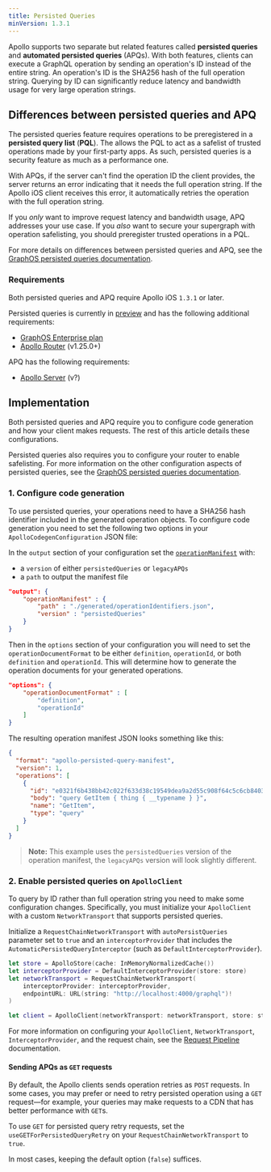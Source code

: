 ```yaml
---
title: Persisted Queries
minVersion: 1.3.1
---
```


Apollo supports two separate but related features called **persisted queries** and **automated persisted queries** (APQs).
With both features, clients can execute a GraphQL operation by sending an operation's ID instead of the entire string. An operation's ID is the SHA256 hash of the full operation string. Querying by ID can significantly reduce latency and bandwidth usage for very large operation strings.

## Differences between persisted queries and APQ

The persisted queries feature requires operations to be preregistered in a **persisted query list** (**PQL**). 
The allows the PQL to act as a safelist of trusted operations made by your first-party apps. As such, persisted queries is a security feature as much as a performance one.

With APQs, if the server can't find the operation ID the client provides, the server returns an error indicating that it needs the full operation string. If the Apollo iOS client receives this error, it automatically retries the operation with the full operation string.

If you _only_ want to improve request latency and bandwidth usage, APQ addresses your use case. If you _also_ want to secure your supergraph with operation safelisting, you should preregister trusted operations in a PQL.

For more details on differences between persisted queries and APQ, see the [GraphOS persisted queries documentation](/graphos/operations/persisted-queries#differences-from-automatic-persisted).


### Requirements

Both persisted queries and APQ require Apollo iOS `1.3.1` or later.

Persisted queries is currently in [preview](/resources/product-launch-stages#preview) and has the following additional requirements:
- [GraphOS Enterprise plan](/graphos/enterprise/)
- [Apollo Router](/router) (v1.25.0+)

APQ has the following requirements:
- [Apollo Server](/apollo-server/) (v?)

## Implementation

Both persisted queries and APQ require you to configure code generation and how your client makes requests. The rest of this article details these configurations.

Persisted queries also requires you to configure your router to enable safelisting. For more information on the other configuration aspects of persisted queries, see the [GraphOS persisted queries documentation](/graphos/operations/persisted-queries).

### 1. Configure code generation

To use persisted queries, your operations need to have a SHA256 hash identifier included in the generated operation objects. To configure code generation you need to set the following two options in your `ApolloCodegenConfiguration` JSON file:

In the `output` section of your configuration set the [`operationManifest`](./../code-generation/codegen-configuration#operation-manifest) with:
- a `version` of either `persistedQueries` or `legacyAPQs`
- a `path` to output the manifest file

```json title="apollo-codegen-config.json"
"output": {
    "operationManifest" : {
        "path" : "./generated/operationIdentifiers.json",
        "version" : "persistedQueries"
    }
}
```

Then in the `options` section of your configuration you will need to set the `operationDocumentFormat` to be either `definition`, `operationId`, or both `definition` and `operationId`. This will determine how to generate the operation documents for your generated operations.

```json title="apollo-codegen-config.json"
"options": {
    "operationDocumentFormat" : [
        "definition",
        "operationId"
    ]
}
```

The resulting operation manifest JSON looks something like this: 

```json title="operationIdentifiers.json"
{
  "format": "apollo-persisted-query-manifest",
  "version": 1,
  "operations": [
    {
      "id": "e0321f6b438bb42c022f633d38c19549dea9a2d55c908f64c5c6cb8403442fef",
      "body": "query GetItem { thing { __typename } }",
      "name": "GetItem",
      "type": "query"
    }
  ]
}
```

> **Note:** This example uses the `persistedQueries` version of the operation manifest, the `legacyAPQs` version will look slightly different.

### 2. Enable persisted queries on `ApolloClient`

To query by ID rather than full operation string you need to make some configuration changes. Specifically, you must initialize your `ApolloClient` with a custom `NetworkTransport` that supports persisted queries.

Initialize a `RequestChainNetworkTransport` with `autoPersistQueries` parameter set to `true` and an `interceptorProvider` that includes the `AutomaticPersistedQueryInterceptor` (such as `DefaultInterceptorProvider`).

```swift
let store = ApolloStore(cache: InMemoryNormalizedCache())
let interceptorProvider = DefaultInterceptorProvider(store: store)
let networkTransport = RequestChainNetworkTransport(
    interceptorProvider: interceptorProvider,
    endpointURL: URL(string: "http://localhost:4000/graphql")!
)

let client = ApolloClient(networkTransport: networkTransport, store: store)
```
For more information on configuring your `ApolloClient`, `NetworkTransport`, `InterceptorProvider`, and the request chain, see the [Request Pipeline](./../networking/request-pipeline) documentation.

#### Sending APQs as `GET` requests

By default, the Apollo clients sends operation retries as `POST` requests.  In some cases, you may prefer or need to retry  persisted operation using a `GET` request—for example, your queries may make requests to a CDN that has better performance with `GET`s.

To use `GET` for persisted query retry requests, set the `useGETForPersistedQueryRetry` on your `RequestChainNetworkTransport` to `true`.

In most cases, keeping the default option (`false`) suffices.
